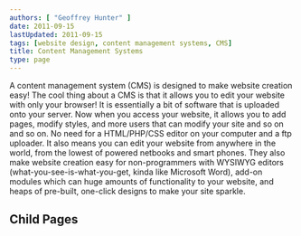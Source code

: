 ```yaml
---
authors: [ "Geoffrey Hunter" ]
date: 2011-09-15
lastUpdated: 2011-09-15
tags: [website design, content management systems, CMS]
title: Content Management Systems
type: page
---
```


A content management system (CMS) is designed to make website creation easy! The cool thing about a CMS is that it allows you to edit your website with only your browser! It is essentially a bit of software that is uploaded onto your server. Now when you access your website, it allows you to add pages, modify styles, and more users that can modify your site and so on and so on. No need for a HTML/PHP/CSS editor on your computer and a ftp uploader. It also means you can edit your website from anywhere in the world, from the lowest of powered netbooks and smart phones. They also make website creation easy for non-programmers with WYSIWYG editors (what-you-see-is-what-you-get, kinda like Microsoft Word), add-on modules which can huge amounts of functionality to your website, and heaps of pre-built, one-click designs to make your site sparkle.

## Child Pages

<ChildPages />
